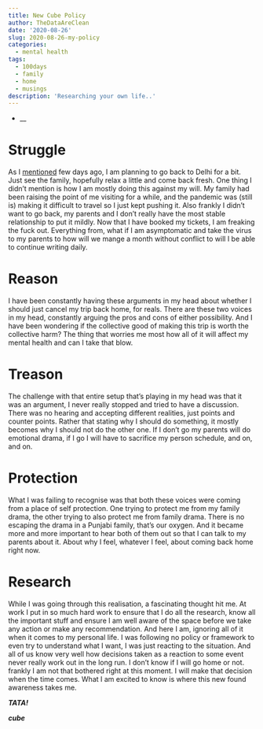 ```yaml
---
title: New Cube Policy
author: TheDataAreClean
date: '2020-08-26'
slug: 2020-08-26-my-policy
categories:
  - mental health
tags:
  - 100days
  - family
  - home
  - musings
description: 'Researching your own life..'
---
```


* __

# Struggle
As I [mentioned](https://thedataareclean.com/blog/2020-08-23-bangalore-diaries/){target="_blank"} few days ago, I am planning to go back to Delhi for a bit. Just see the family, hopefully relax a little and come back fresh. One thing I didn't mention is how I am mostly doing this against my will. My family had been raising the point of me visiting for a while, and the pandemic was (still is) making it difficult to travel so I just kept pushing it. Also frankly I didn't want to go back, my parents and I don't really have the most stable relationship to put it mildly. Now that I have booked my tickets, I am freaking the fuck out. Everything from, what if I am asymptomatic and take the virus to my parents to how will we mange a month without conflict to will I be able to continue writing daily.

# Reason
I have been constantly having these arguments in my head about whether I should just cancel my trip back home, for reals. There are these two voices in my head, constantly arguing the pros and cons of either possibility. And I have been wondering if the collective good of making this trip is worth the collective harm? The thing that worries me most how all of it will affect my mental health and can I take that blow.

# Treason
The challenge with that entire setup that's playing in my head was that it was an argument, I never really stopped and tried to have a discussion. There was no hearing and accepting different realities, just points and counter points. Rather that stating why I should do something, it mostly becomes why I should not do the other one. If I don't go my parents will do emotional drama, if I go I will have to sacrifice my person schedule, and on, and on.

# Protection
What I was failing to recognise was that both these voices were coming from a place of self protection. One trying to protect me from my family drama, the other trying to also protect me from family drama. There is no escaping the drama in a Punjabi family, that's our oxygen. And it became more and more important to hear both of them out so that I can talk to my parents about it. About why I feel, whatever I feel, about coming back home right now.

# Research
While I was going through this realisation, a fascinating thought hit me. At work I put in so much hard work to ensure that I do all the research, know all the important stuff and ensure I am well aware of the space before we take any action or make any recommendation. And here I am, ignoring all of it when it comes to my personal life. I was following no policy or framework to even try to understand what I want, I was just reacting to the situation. And all of us know very well how decisions taken as a reaction to some event never really work out in the long run. I don't know if I will go home or not. frankly I am not that bothered right at this moment. I will make that decision when the time comes. What I am excited to know is where this new found awareness takes me.

**_TATA!_**

**_cube_**
